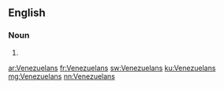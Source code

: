 ==English==

===Noun===
{{head|en|plural}}

# {{plural of|Venezuelan|lang=en}}

[[ar:Venezuelans]]
[[fr:Venezuelans]]
[[sw:Venezuelans]]
[[ku:Venezuelans]]
[[mg:Venezuelans]]
[[nn:Venezuelans]]
